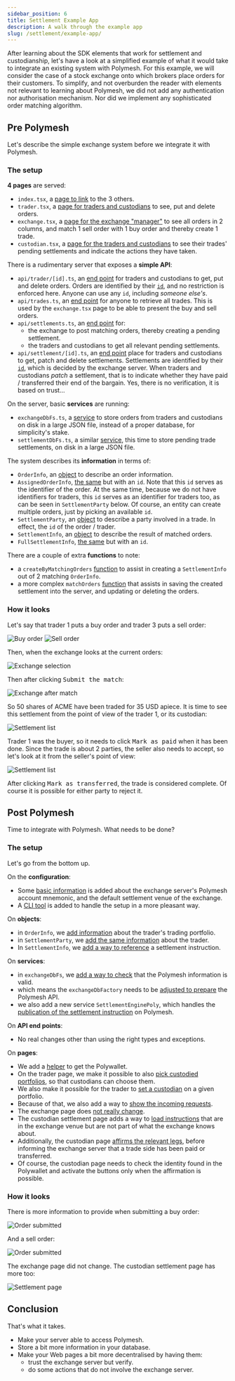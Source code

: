 ```yaml
---
sidebar_position: 6
title: Settlement Example App
description: A walk through the example app
slug: /settlement/example-app/
---
```


After learning about the SDK elements that work for settlement and custodianship, let's have a look at a simplified example of what it would take to integrate an existing system with Polymesh. For this example, we will consider the case of a stock exchange onto which brokers place orders for their customers. To simplify, and not overburden the reader with elements not relevant to learning about Polymesh, we did not add any authentication nor authorisation mechanism. Nor did we implement any sophisticated order matching algorithm.

## Pre Polymesh

Let's describe the simple exchange system before we integrate it with Polymesh.

### The setup

**4 pages** are served:

- `index.tsx`, a [page to link](https://github.com/PolymeshAssociation/technical-content-examples/blob/e39d5f7ccb7518eef82c347d24a2efcb287dfd53/settlement_provider/pages/index.tsx) to the 3 others.
- `trader.tsx`, a [page for traders and custodians](https://github.com/PolymeshAssociation/technical-content-examples/blob/e39d5f7ccb7518eef82c347d24a2efcb287dfd53/settlement_provider/pages/trader.tsx) to see, put and delete orders.
- `exchange.tsx`, a [page for the exchange "manager"](https://github.com/PolymeshAssociation/technical-content-examples/blob/e39d5f7ccb7518eef82c347d24a2efcb287dfd53/settlement_provider/pages/exchange.tsx) to see all orders in 2 columns, and match 1 sell order with 1 buy order and thereby create 1 trade.
- `custodian.tsx`, a [page for the traders and custodians](https://github.com/PolymeshAssociation/technical-content-examples/blob/e39d5f7ccb7518eef82c347d24a2efcb287dfd53/settlement_provider/pages/custodian.tsx) to see their trades' pending settlements and indicate the actions they have taken.

There is a rudimentary server that exposes a **simple API**:

- `api/trader/[id].ts`, an [end point](https://github.com/PolymeshAssociation/technical-content-examples/blob/e39d5f7ccb7518eef82c347d24a2efcb287dfd53/settlement_provider/pages/api/trader/%5Bid%5D.ts) for traders and custodians to get, put and delete orders. Orders are identified by their [`id`](https://github.com/PolymeshAssociation/technical-content-examples/blob/e39d5f7ccb7518eef82c347d24a2efcb287dfd53/settlement_provider/pages/api/trader/%5Bid%5D.ts#L18), and no restriction is enforced here. Anyone can use any `id`, including _someone else's_.
- `api/trades.ts`, an [end point](https://github.com/PolymeshAssociation/technical-content-examples/blob/e39d5f7ccb7518eef82c347d24a2efcb287dfd53/settlement_provider/pages/api/trades.ts) for anyone to retrieve all trades. This is used by the `exchange.tsx` page to be able to present the buy and sell orders.
- `api/settlements.ts`, an [end point](https://github.com/PolymeshAssociation/technical-content-examples/blob/e39d5f7ccb7518eef82c347d24a2efcb287dfd53/settlement_provider/pages/api/settlements.ts) for:
  - the exchange to post matching orders, thereby creating a pending settlement.
  - the traders and custodians to get all relevant pending settlements.
- `api/settlement/[id].ts`, an [end point](https://github.com/PolymeshAssociation/technical-content-examples/blob/e39d5f7ccb7518eef82c347d24a2efcb287dfd53/settlement_provider/pages/api/settlement/%5Bid%5D.ts) place for traders and custodians to get, patch and delete settlements. Settlements are identified by their [`id`](https://github.com/PolymeshAssociation/technical-content-examples/blob/e39d5f7ccb7518eef82c347d24a2efcb287dfd53/settlement_provider/pages/api/settlement/%5Bid%5D.ts#L19), which is decided by the exchange server. When traders and custodians _patch_ a settlement, that is to indicate whether they have paid / transferred their end of the bargain. Yes, there is no verification, it is based on trust...

On the server, basic **services** are running:

- `exchangeDbFs.ts`, a [service](https://github.com/PolymeshAssociation/technical-content-examples/blob/e39d5f7ccb7518eef82c347d24a2efcb287dfd53/settlement_provider/src/exchangeDbFs.ts) to store orders from traders and custodians on disk in a large JSON file, instead of a proper database, for simplicity's stake.
- `settlementDbFs.ts`, a similar [service](https://github.com/PolymeshAssociation/technical-content-examples/blob/e39d5f7ccb7518eef82c347d24a2efcb287dfd53/settlement_provider/src/settlementDbFs.ts), this time to store pending trade settlements, on disk in a large JSON file.

The system describes its **information** in terms of:

- `OrderInfo`, an [object](https://github.com/PolymeshAssociation/technical-content-examples/blob/e39d5f7ccb7518eef82c347d24a2efcb287dfd53/settlement_provider/src/orderInfo.ts) to describe an order information.
- `AssignedOrderInfo`, [the same](https://github.com/PolymeshAssociation/technical-content-examples/blob/e39d5f7ccb7518eef82c347d24a2efcb287dfd53/settlement_provider/src/orderInfo.ts#L71) but with an `id`. Note that this `id` serves as the identifier of the order. At the same time, because we do not have identifiers for traders, this `id` serves as an identifier for traders too, as can be seen in `SettlementParty` below. Of course, an entity can create multiple orders, just by picking an available `id`.
- `SettlementParty`, an [object](https://github.com/PolymeshAssociation/technical-content-examples/blob/e39d5f7ccb7518eef82c347d24a2efcb287dfd53/settlement_provider/src/settlementInfo.ts#L55) to describe a party involved in a trade. In effect, the `id` of the order / trader.
- `SettlementInfo`, an [object](https://github.com/PolymeshAssociation/technical-content-examples/blob/e39d5f7ccb7518eef82c347d24a2efcb287dfd53/settlement_provider/src/settlementInfo.ts#L70) to describe the result of matched orders.
- `FullSettlementInfo`, [the same](https://github.com/PolymeshAssociation/technical-content-examples/blob/e39d5f7ccb7518eef82c347d24a2efcb287dfd53/settlement_provider/src/settlementInfo.ts#L123) but with an `id`.

There are a couple of extra **functions** to note:

- a `createByMatchingOrders` [function](https://github.com/PolymeshAssociation/technical-content-examples/blob/e39d5f7ccb7518eef82c347d24a2efcb287dfd53/settlement_provider/src/settlementInfo.ts#L141) to assist in creating a `SettlementInfo` out of 2 matching `OrderInfo`.
- a more complex `matchOrders` [function](https://github.com/PolymeshAssociation/technical-content-examples/blob/e39d5f7ccb7518eef82c347d24a2efcb287dfd53/settlement_provider/pages/api/settlements.ts#L46) that assists in saving the created settlement into the server, and updating or deleting the orders.

### How it looks

Let's say that trader 1 puts a buy order and trader 3 puts a sell order:

![Buy order](images/app-order-submitted-1.png)
![Sell order](images/app-order-submitted-2.png)

Then, when the exchange looks at the current orders:

![Exchange selection](images/app-exchange-selection.png)

Then after clicking <kbd>Submit the match</kbd>:

![Exchange after match](images/app-exchange-remaining-orders.png)

So 50 shares of ACME have been traded for 35 USD apiece. It is time to see this settlement from the point of view of the trader 1, or its custodian:

![Settlement list](images/app-update-settlement-1.png)

Trader 1 was the buyer, so it needs to click <kbd>Mark as paid</kbd> when it has been done. Since the trade is about 2 parties, the seller also needs to accept, so let's look at it from the seller's point of view:

![Settlement list](images/app-update-settlement-2.png)

After clicking <kbd>Mark as transferred</kbd>, the trade is considered complete. Of course it is possible for either party to reject it.

## Post Polymesh

Time to integrate with Polymesh. What needs to be done?

### The setup

Let's go from the bottom up.

On the **configuration**:

- Some [basic information](https://github.com/PolymeshAssociation/technical-content-examples/pull/1/files?file-filters%5B%5D=.js&file-filters%5B%5D=.json&file-filters%5B%5D=.sample#diff-c02f974584446105260153bd0ce8441ad09837cd11da994487935e8855dd4660R2) is added about the exchange server's Polymesh account mnemonic, and the default settlement venue of the exchange.
- A [CLI tool](https://github.com/PolymeshAssociation/technical-content-examples/pull/1/files?file-filters%5B%5D=.js&file-filters%5B%5D=.json&file-filters%5B%5D=.sample&file-filters%5B%5D=.ts#diff-c4e3b091eb7f86c0e60297f2f061ae3855a16a0f58fee93f83efbd0feadc1b9dR66) is added to handle the setup in a more pleasant way.

On **objects**:

- in `OrderInfo`, we [add information](https://github.com/PolymeshAssociation/technical-content-examples/pull/1/files?file-filters%5B%5D=.js&file-filters%5B%5D=.json&file-filters%5B%5D=.sample&file-filters%5B%5D=.ts#diff-139262810d921a125869827f871972dbdaffa7d018d28628ce220bfa431ff97dR47) about the trader's trading portfolio.
- in `SettlementParty`, we [add the same information](https://github.com/PolymeshAssociation/technical-content-examples/pull/1/files?file-filters%5B%5D=.js&file-filters%5B%5D=.json&file-filters%5B%5D=.sample&file-filters%5B%5D=.ts#diff-5321a5cd63f4b879cfed01d486209d7578a49bb86db4962f29533b011466b5a1R81) about the trader.
- In `SettlementInfo`, we [add a way to reference](https://github.com/PolymeshAssociation/technical-content-examples/pull/1/files?file-filters%5B%5D=.js&file-filters%5B%5D=.json&file-filters%5B%5D=.sample&file-filters%5B%5D=.ts#diff-5321a5cd63f4b879cfed01d486209d7578a49bb86db4962f29533b011466b5a1R173) a settlement instruction.

On **services**:

- in `exchangeDbFs`, we [add a way to check](https://github.com/PolymeshAssociation/technical-content-examples/pull/1/files?file-filters%5B%5D=.js&file-filters%5B%5D=.json&file-filters%5B%5D=.sample&file-filters%5B%5D=.ts#diff-2be3b086a47575a9f2740491f2f04fa2f3062144edc06c048697c5ab83d9dfd4R60-R71) that the Polymesh information is valid.
- which means the `exchangeDbFactory` needs to be [adjusted to prepare](https://github.com/PolymeshAssociation/technical-content-examples/pull/1/files?file-filters%5B%5D=.js&file-filters%5B%5D=.json&file-filters%5B%5D=.sample&file-filters%5B%5D=.ts#diff-4b54886f30e846be914baa6778d2764108ac257ed442141033ada85893132477R30-R33) the Polymesh API.
- we also add a new service `SettlementEnginePoly`, which handles the [publication of the settlement instruction](https://github.com/PolymeshAssociation/technical-content-examples/pull/1/files?file-filters%5B%5D=.js&file-filters%5B%5D=.json&file-filters%5B%5D=.sample&file-filters%5B%5D=.ts#diff-24961064d7f42bad3e6fa973ebcae0e74232d8a0719fe6b1a6e5778e863c6252R21) on Polymesh.

On **API end points**:

- No real changes other than using the right types and exceptions.

On **pages**:

- We add a [helper](https://github.com/PolymeshAssociation/technical-content-examples/pull/1/files?file-filters%5B%5D=.js&file-filters%5B%5D=.json&file-filters%5B%5D=.sample&file-filters%5B%5D=.ts#diff-85febf1f1ae8f654850ed7c8b0b2be73b0dac205622a3cd1ead6496dcec3fb51R5) to get the Polywallet.
- On the trader page, we make it possible to also [pick custodied portfolios](https://github.com/PolymeshAssociation/technical-content-examples/pull/1/files?file-filters%5B%5D=.js&file-filters%5B%5D=.json&file-filters%5B%5D=.sample&file-filters%5B%5D=.tsx#diff-2cad680e168ccf5ac7a8167930436c212eea1f0d3ca879fcf365ba6141fda451R28-R40), so that custodians can choose them.
- We also make it possible for the trader to [set a custodian](https://github.com/PolymeshAssociation/technical-content-examples/pull/1/files?file-filters%5B%5D=.js&file-filters%5B%5D=.json&file-filters%5B%5D=.sample&file-filters%5B%5D=.tsx#diff-2cad680e168ccf5ac7a8167930436c212eea1f0d3ca879fcf365ba6141fda451R259) on a given portfolio.
- Because of that, we also add a way to [show the incoming requests](https://github.com/PolymeshAssociation/technical-content-examples/pull/1/files?file-filters%5B%5D=.js&file-filters%5B%5D=.json&file-filters%5B%5D=.sample&file-filters%5B%5D=.tsx#diff-2cad680e168ccf5ac7a8167930436c212eea1f0d3ca879fcf365ba6141fda451R370).
- The exchange page does [not really change](https://github.com/PolymeshAssociation/technical-content-examples/pull/1/files?file-filters%5B%5D=.js&file-filters%5B%5D=.json&file-filters%5B%5D=.sample&file-filters%5B%5D=.tsx#diff-c4a93796c437e7b23414b654abb3b87a80b1508cf9a0236c7968c20d855cb6d4R65).
- The custodian settlement page adds a way to [load instructions](https://github.com/PolymeshAssociation/technical-content-examples/pull/1/files?file-filters%5B%5D=.js&file-filters%5B%5D=.json&file-filters%5B%5D=.sample&file-filters%5B%5D=.tsx#diff-dd0746cede6c07a074e2e78bb5be1b1b45e7927ce3a1269822c4057e0af03923R163) that are in the exchange venue but are not part of what the exchange knows about.
- Additionally, the custodian page [affirms the relevant legs](https://github.com/PolymeshAssociation/technical-content-examples/pull/1/files?file-filters%5B%5D=.js&file-filters%5B%5D=.json&file-filters%5B%5D=.sample&file-filters%5B%5D=.tsx#diff-dd0746cede6c07a074e2e78bb5be1b1b45e7927ce3a1269822c4057e0af03923R215), before informing the exchange server that a trade side has been paid or transferred.
- Of course, the custodian page needs to check the identity found in the Polywallet and activate the buttons only when the affirmation is possible.

### How it looks

There is more information to provide when submitting a buy order:

![Order submitted](images/app-order-submitted-poly-1.png)

And a sell order:

![Order submitted](images/app-order-submitted-poly-2.png)

The exchange page did not change. The custodian settlement page has more too:

![Settlement page](images/app-update-settlement-poly-1.png)

## Conclusion

That's what it takes.

- Make your server able to access Polymesh.
- Store a bit more information in your database.
- Make your Web pages a bit more decentralised by having them:
  - trust the exchange server but verify.
  - do some actions that do not involve the exchange server.
